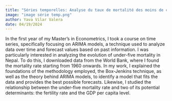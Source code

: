 ```yaml
---
title: "Séries temporelles: Analyse du taux de mortalité des moins de cinq ans au cours du temps au Népal"
image: "image série temp.png"
author: Yava Vilar Valera
date: 04/19/2024
---
```


In the first year of my Master's in Econometrics, I took a course on time series, specifically focusing on ARIMA models, a technique used to analyze data over time and forecast values based on past information. I was particularly interested in analyzing the evolution of under-five mortality in Nepal. To do this, I downloaded data from the World Bank, where I found the mortality rate starting from 1960 onwards. In my work, I explained the foundations of the methodology employed, the Box-Jenkins technique, as well as the theory behind ARIMA models, to identify a model that fits the data and provides the best possible forecasts. Likewise, I studied the relationship between the under-five mortality rate and two of its potential determinants: the fertility rate and the GDP per capita level.

<object data="Séries temporelles dossier.pdf" type="application/pdf" width="100%" height="100%" style="min-height:50vh;">

</object>
